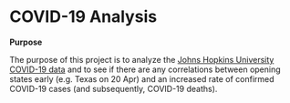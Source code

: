# COVID-19 Analysis

**Purpose**

The purpose of this project is to analyze the [Johns Hopkins University COVID-19 data](https://github.com/CSSEGISandData/COVID-19) and to see if there are any correlations between opening states early (e.g. Texas on 20 Apr) and an increased rate of confirmed COVID-19 cases (and subsequently, COVID-19 deaths).
